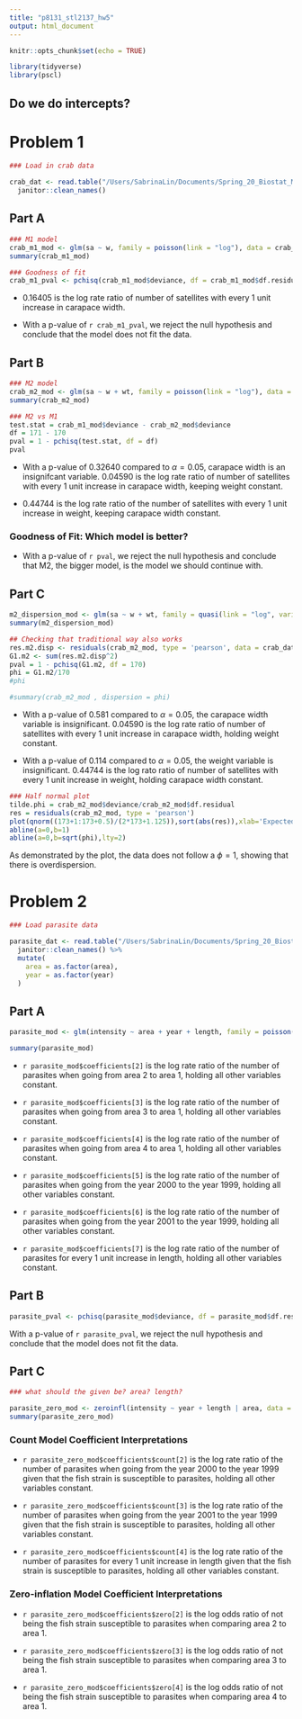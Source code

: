 ```yaml
---
title: "p8131_stl2137_hw5"
output: html_document
---
```


```r
knitr::opts_chunk$set(echo = TRUE)

library(tidyverse)
library(pscl)
```

## Do we do intercepts?

# Problem 1

```r
### Load in crab data

crab_dat <- read.table("/Users/SabrinaLin/Documents/Spring_20_Biostat_Methods_2/Homework/p8131_stl2137_hw5/HW5-crab.txt", header = TRUE) %>% 
  janitor::clean_names()
```

## Part A

```r
### M1 model
crab_m1_mod <- glm(sa ~ w, family = poisson(link = "log"), data = crab_dat)
summary(crab_m1_mod)

### Goodness of fit
crab_m1_pval <- pchisq(crab_m1_mod$deviance, df = crab_m1_mod$df.residual)
```

* 0.16405 is the log rate ratio of number of satellites with every 1 unit increase in carapace width. 

* With a p-value of `r crab_m1_pval`, we reject the null hypothesis and conclude that the model does not fit the data.  

## Part B

```r
### M2 model
crab_m2_mod <- glm(sa ~ w + wt, family = poisson(link = "log"), data = crab_dat)
summary(crab_m2_mod)

### M2 vs M1
test.stat = crab_m1_mod$deviance - crab_m2_mod$deviance
df = 171 - 170
pval = 1 - pchisq(test.stat, df = df)
pval
```

* With a p-value of 0.32640 compared to $\alpha = 0.05$, carapace width is an insignifcant variable. 0.04590 is the log rate ratio of number of satellites with every 1 unit increase in carapace width, keeping weight constant. 

* 0.44744 is the log rate ratio of the number of satellites with every 1 unit increase in weight, keeping carapace width constant. 

### Goodness of Fit: Which model is better?

* With a p-value of `r pval`, we reject the null hypothesis and conclude that M2, the bigger model, is the model we should continue with. 

## Part C

```r
m2_dispersion_mod <- glm(sa ~ w + wt, family = quasi(link = "log", variance = mu), data = crab_dat)
summary(m2_dispersion_mod)

## Checking that traditional way also works
res.m2.disp <- residuals(crab_m2_mod, type = 'pearson', data = crab_dat)
G1.m2 <- sum(res.m2.disp^2)
pval = 1 - pchisq(G1.m2, df = 170)
phi = G1.m2/170
#phi

#summary(crab_m2_mod , dispersion = phi)

```

* With a p-value of 0.581 compared to $\alpha = 0.05$, the carapace width variable is insignificant. 0.04590 is the log rate ratio of number of satellites with every 1 unit increase in carapace width, holding weight constant. 

* With a p-value of 0.114 compared to $\alpha = 0.05$, the weight variable is insignificant. 0.44744 is the log rato ratio of number of satellites with every 1 unit increase in weight, holding carapace width constant. 

```r
### Half normal plot
tilde.phi = crab_m2_mod$deviance/crab_m2_mod$df.residual
res = residuals(crab_m2_mod, type = 'pearson')
plot(qnorm((173+1:173+0.5)/(2*173+1.125)),sort(abs(res)),xlab='Expected Half-Normal Order Stats',ylab='Ordered Abs Pearson Residuals')
abline(a=0,b=1)
abline(a=0,b=sqrt(phi),lty=2)
```

As demonstrated by the plot, the data does not follow a $\phi = 1$, showing that there is overdispersion. 

# Problem 2

```r
### Load parasite data

parasite_dat <- read.table("/Users/SabrinaLin/Documents/Spring_20_Biostat_Methods_2/Homework/p8131_stl2137_hw5/HW5-parasite.txt", header = TRUE) %>% 
  janitor::clean_names() %>% 
  mutate(
    area = as.factor(area),
    year = as.factor(year)
  )
```

## Part A

```r
parasite_mod <- glm(intensity ~ area + year + length, family = poisson(link = "log"), data = parasite_dat)

summary(parasite_mod)
```

* `r parasite_mod$coefficients[2]` is the log rate ratio of the number of parasites when going from area 2 to area 1, holding all other variables constant. 

* `r parasite_mod$coefficients[3]` is the log rate ratio of the number of parasites when going from area 3 to area 1, holding all other variables constant. 

* `r parasite_mod$coefficients[4]` is the log rate ratio of the number of parasites when going from area 4 to area 1, holding all other variables constant. 

* `r parasite_mod$coefficients[5]` is the log rate ratio of the number of parasites when going from the year 2000 to the year 1999, holding all other variables constant.

* `r parasite_mod$coefficients[6]` is the log rate ratio of the number of parasites when going from the year 2001 to the year 1999, holding all other variables constant.

* `r parasite_mod$coefficients[7]` is the log rate ratio of the number of parasites for every 1 unit increase in length, holding all other variables constant.

## Part B

```r
parasite_pval <- pchisq(parasite_mod$deviance, df = parasite_mod$df.residual)
```
With a p-value of `r parasite_pval`, we reject the null hypothesis and conclude that the model does not fit the data. 

## Part C

```r
### what should the given be? area? length? 

parasite_zero_mod <- zeroinfl(intensity ~ year + length | area, data = parasite_dat)
summary(parasite_zero_mod)
```

### Count Model Coefficient Interpretations

* `r parasite_zero_mod$coefficients$count[2]` is the log rate ratio of the number of parasites when going from the year 2000 to the year 1999 given that the fish strain is susceptible to parasites, holding all other variables constant. 

* `r parasite_zero_mod$coefficients$count[3]` is the log rate ratio of the number of parasites when going from the year 2001 to the year 1999 given that the fish strain is susceptible to parasites, holding all other variables constant. 

* `r parasite_zero_mod$coefficients$count[4]` is the log rate ratio of the number of parasites for every 1 unit increase in length given that the fish strain is susceptible to parasites, holding all other variables constant.

### Zero-inflation Model Coefficient Interpretations

* `r parasite_zero_mod$coefficients$zero[2]` is the log odds ratio of not being the fish strain susceptible to parasites when comparing area 2 to area 1. 

* `r parasite_zero_mod$coefficients$zero[3]` is the log odds ratio of not being the fish strain susceptible to parasites when comparing area 3 to area 1. 

* `r parasite_zero_mod$coefficients$zero[4]` is the log odds ratio of not being the fish strain susceptible to parasites when comparing area 4 to area 1. 


